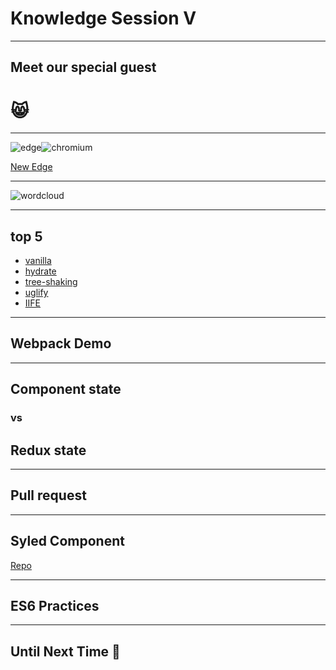 
<Head>
    <title>Knowledge Session V 🤯</title>
</Head>

# Knowledge Session V

---

## Meet our special guest

# 😸

---

![edge](https://raw.githubusercontent.com/TianyuanC/knowledge-652-5/master/img/edge.png)![chromium](https://raw.githubusercontent.com/TianyuanC/knowledge-652-5/master/img/chromium.png)

[New Edge](https://blogs.windows.com/windowsexperience/2019/04/08/microsoft-edge-preview-builds-the-next-step-in-our-oss-journey/)

---

![wordcloud](https://raw.githubusercontent.com/TianyuanC/knowledge-652-5/master/img/wordcloud.png)

---

## top 5

-   [vanilla](http://vanilla-js.com/)
-   [hydrate](https://reactjs.org/docs/react-dom.html#hydrate)
-   [tree-shaking](https://webpack.js.org/guides/tree-shaking/)
-   [uglify](http://lisperator.net/uglifyjs/)
-   [IIFE](https://developer.mozilla.org/en-US/docs/Glossary/IIFE)

---

## Webpack Demo

---

## Component state

### vs

## Redux state

---

## Pull request

---

## Syled Component

[Repo](https://www.styled-components.com/)

---

## ES6 Practices

---

## Until Next Time 👋
